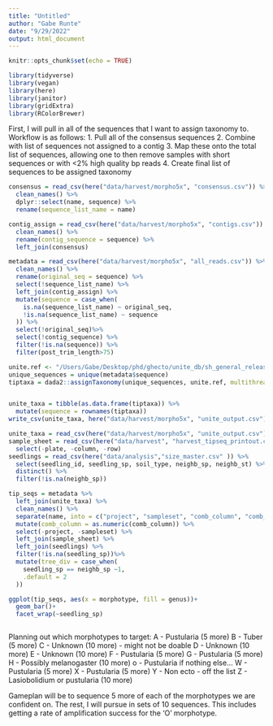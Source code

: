 ```yaml
---
title: "Untitled"
author: "Gabe Runte"
date: "9/29/2022"
output: html_document
---
```


```r
knitr::opts_chunk$set(echo = TRUE)

library(tidyverse)
library(vegan)
library(here)
library(janitor)
library(gridExtra)
library(RColorBrewer)

```

First, I will pull in all of the sequences that I want to assign taxonomy to. Workflow is as follows:
1. Pull all of the consensus sequences
2. Combine with list of sequences not assigned to a contig
3. Map these onto the total list of sequences, allowing one to then remove samples with short sequences or with <2% high quality bp reads
4. Create final list of sequences to be assigned taxonomy
```r
consensus = read_csv(here("data/harvest/morpho5x", "consensus.csv")) %>% 
  clean_names() %>% 
  dplyr::select(name, sequence) %>% 
  rename(sequence_list_name = name)

contig_assign = read_csv(here("data/harvest/morpho5x", "contigs.csv")) %>% 
  clean_names() %>% 
  rename(contig_sequence = sequence) %>% 
  left_join(consensus)

metadata = read_csv(here("data/harvest/morpho5x", "all_reads.csv")) %>% 
  clean_names() %>% 
  rename(original_seq = sequence) %>% 
  select(!sequence_list_name) %>% 
  left_join(contig_assign) %>% 
  mutate(sequence = case_when(
    is.na(sequence_list_name) ~ original_seq,
    !is.na(sequence_list_name) ~ sequence
  )) %>% 
  select(!original_seq)%>% 
  select(!contig_sequence) %>% 
  filter(!is.na(sequence)) %>% 
  filter(post_trim_length>75)
```



```r
unite.ref <- "/Users/Gabe/Desktop/phd/ghecto/unite_db/sh_general_release_s_10.05.2021/sh_general_release_dynamic_s_10.05.2021.fasta"
unique_sequences = unique(metadata$sequence)
tiptaxa = dada2::assignTaxonomy(unique_sequences, unite.ref, multithread = TRUE, tryRC = TRUE)


unite_taxa = tibble(as.data.frame(tiptaxa)) %>% 
  mutate(sequence = rownames(tiptaxa))
write_csv(unite_taxa, here("data/harvest/morpho5x", "unite_output.csv"))
```


```r
unite_taxa = read_csv(here("data/harvest/morpho5x", "unite_output.csv")) 
sample_sheet = read_csv(here("data/harvest", "harvest_tipseq_printout.csv")) %>% 
  select(-plate, -column, -row)
seedlings = read_csv(here("data/analysis","size_master.csv" )) %>% 
  select(seedling_id, seedling_sp, soil_type, neighb_sp, neighb_st) %>% 
  distinct() %>% 
  filter(!is.na(neighb_sp))

tip_seqs = metadata %>% 
  left_join(unite_taxa) %>% 
  clean_names() %>% 
  separate(name, into = c("project", "sampleset", "comb_column", "comb_row")) %>% 
  mutate(comb_column = as.numeric(comb_column)) %>% 
  select(-project, -sampleset) %>% 
  left_join(sample_sheet) %>% 
  left_join(seedlings) %>% 
  filter(!is.na(seedling_sp))%>% 
  mutate(tree_div = case_when(
    seedling_sp == neighb_sp ~1,
    .default = 2
  ))


```

```r

ggplot(tip_seqs, aes(x = morphotype, fill = genus))+
  geom_bar()+
  facet_wrap(~seedling_sp)



```

Planning out which morphotypes to target:
A - Pustularia (5 more)
B - Tuber (5 more)
C - Unknown (10 more) - might not be doable 
D - Unknown (10 more)
E - Unknown (10 more)
F - Pustularia (5 more)
G - Pustularia (5 more)
H - Possibly melanogaster (10 more)
o - Pustularia if nothing else...
W - Pustularia (5 more)
X - Pustularia (5 more)
Y - Non ecto - off the list
Z - Lasiobolidium or pustularia (10 more)

Gameplan will be to sequence 5 more of each of the morphotypes we are confident on. The rest, I will pursue in sets of 10 sequences. This includes getting a rate of amplification success for the 'O' morphotype. 



